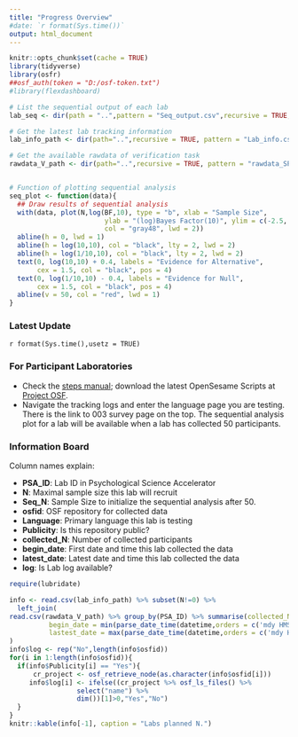 ```yaml
---
title: "Progress Overview"
#date: `r format(Sys.time())`
output: html_document
---
```

```r
knitr::opts_chunk$set(cache = TRUE)
library(tidyverse)
library(osfr)
##osf_auth(token = "D:/osf-token.txt")
#library(flexdashboard)

# List the sequential output of each lab
lab_seq <- dir(path = "..",pattern = "Seq_output.csv",recursive = TRUE,full.names = TRUE)

# Get the latest lab tracking information
lab_info_path <- dir(path="..",recursive = TRUE, pattern = "Lab_info.csv", full.names = TRUE)

# Get the available rawdata of verification task
rawdata_V_path <- dir(path="..",recursive = TRUE, pattern = "rawdata_SP_V.csv", full.names = TRUE)


# Function of plotting sequential analysis
seq_plot <- function(data){
  ## Draw results of sequential analysis
  with(data, plot(N,log(BF,10), type = "b", xlab = "Sample Size", 
                        ylab = "(log)Bayes Factor(10)", ylim = c(-2.5, 2.5), pch = 19, 
                        col = "gray48", lwd = 2))
  abline(h = 0, lwd = 1)
  abline(h = log(10,10), col = "black", lty = 2, lwd = 2)
  abline(h = log(1/10,10), col = "black", lty = 2, lwd = 2)
  text(0, log(10,10) + 0.4, labels = "Evidence for Alternative", 
       cex = 1.5, col = "black", pos = 4)
  text(0, log(1/10,10) - 0.4, labels = "Evidence for Null", 
       cex = 1.5, col = "black", pos = 4)
  abline(v = 50, col = "red", lwd = 1)
}

```

### Latest Update
`r format(Sys.time(),usetz = TRUE)`

### For Participant Laboratories
- Check the [steps manual](https://docs.google.com/document/d/1XFj9qQT500lAEe3fjGNab6TTU_lgUWTiWWSh8oF3jGE/edit?usp=sharing); download the latest OpenSesame Scripts at [Project OSF](https://osf.io/e428p/).
- Navigate the tracking logs and enter the language page you are testing. There is the link to 003 survey page on the top. The sequential analysis plot for a lab will be available when a lab has collected 50 participants.

### Information Board

Column names explain:

- **PSA_ID**: Lab ID in Psychological Science Accelerator
- **N**: Maximal sample size this lab will recruit
- **Seq_N**: Sample Size to initialize the sequential analysis after 50.
- **osfid**: OSF repository for collected data
- **Language**: Primary language this lab is testing
- **Publicity**: Is this repository public?
- **collected_N**: Number of collected participants
- **begin_date**: First date and time this lab collected the data
- **latest_date**: Latest date and time this lab collected the data
- **log**: Is Lab log available?

```r
require(lubridate)

info <- read.csv(lab_info_path) %>% subset(N!=0) %>% 
  left_join(
read.csv(rawdata_V_path) %>% group_by(PSA_ID) %>% summarise(collected_N = length(unique(subject_nr)), 
          begin_date = min(parse_date_time(datetime,orders = c('mdy HMS','b d HMS Y')) %>%                                                      format(format="%Y-%m-%d")), 
          lastest_date = max(parse_date_time(datetime,orders = c('mdy HMS','b d HMS Y')) %>%                                                      format(format="%Y-%m-%d")))
)
info$log <- rep("No",length(info$osfid))
for(i in 1:length(info$osfid)){
  if(info$Publicity[i] == "Yes"){
      cr_project <- osf_retrieve_node(as.character(info$osfid[i]))
     info$log[i] <- ifelse((cr_project %>% osf_ls_files() %>%
                 select("name") %>%
                 dim())[1]>0,"Yes","No") 
  }
}
knitr::kable(info[-1], caption = "Labs planned N.")
```


